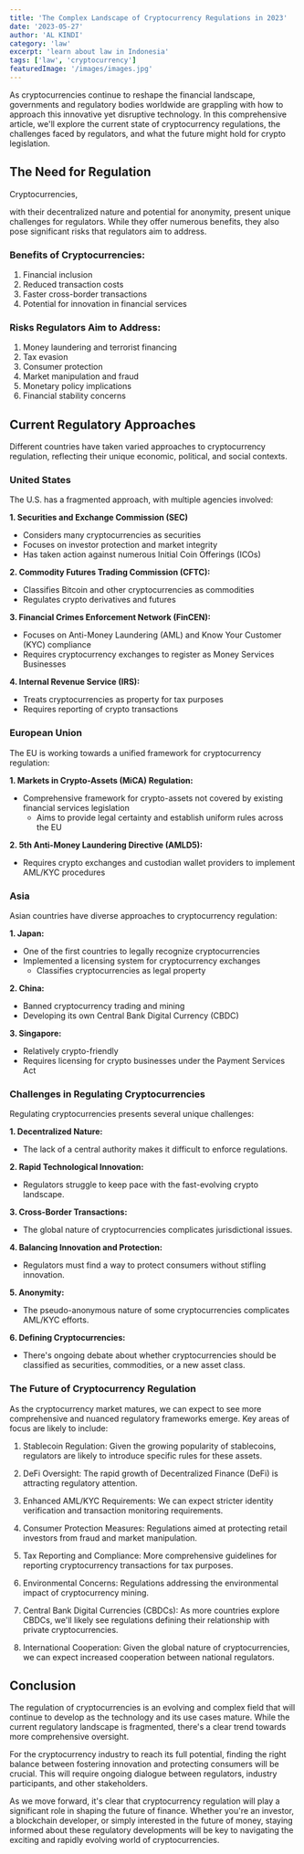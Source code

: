 ```yaml
---
title: 'The Complex Landscape of Cryptocurrency Regulations in 2023'
date: '2023-05-27'
author: 'AL KINDI'
category: 'law'
excerpt: 'learn about law in Indonesia'
tags: ['law', 'cryptocurrency']
featuredImage: '/images/images.jpg'
---
```


As cryptocurrencies continue to reshape the financial landscape, governments and regulatory bodies worldwide are grappling with how to approach this innovative yet disruptive technology. In this comprehensive article, we'll explore the current state of cryptocurrency regulations, the challenges faced by regulators, and what the future might hold for crypto legislation.

## The Need for Regulation

Cryptocurrencies,

with their
decentralized nature and potential for anonymity, present unique challenges for regulators. While they offer numerous benefits, they also pose significant risks that regulators aim to address.

### Benefits of Cryptocurrencies:

1. Financial inclusion
2. Reduced transaction costs
3. Faster cross-border transactions
4. Potential for innovation in financial services

### Risks Regulators Aim to Address:

1. Money laundering and terrorist financing
2. Tax evasion
3. Consumer protection
4. Market manipulation and fraud
5. Monetary policy implications
6. Financial stability concerns

## Current Regulatory Approaches

Different countries have taken varied approaches to cryptocurrency regulation, reflecting their unique economic, political, and social contexts.

### United States

The U.S. has a fragmented approach, with multiple agencies involved:

**1. Securities and Exchange Commission (SEC)**

- Considers many cryptocurrencies as securities
- Focuses on investor protection and market integrity
- Has taken action against numerous Initial Coin Offerings (ICOs)

**2. Commodity Futures Trading Commission (CFTC):**

- Classifies Bitcoin and other cryptocurrencies as commodities
- Regulates crypto derivatives and futures

**3. Financial Crimes Enforcement Network (FinCEN):**

- Focuses on Anti-Money Laundering (AML) and Know Your Customer (KYC) compliance
- Requires cryptocurrency exchanges to register as Money Services Businesses

**4. Internal Revenue Service (IRS):**

- Treats cryptocurrencies as property for tax purposes
- Requires reporting of crypto transactions

### European Union

The EU is working towards a unified framework for cryptocurrency regulation:

**1. Markets in Crypto-Assets (MiCA) Regulation:**

- Comprehensive framework for crypto-assets not covered by existing financial services legislation
  - Aims to provide legal certainty and establish uniform rules across the EU

**2. 5th Anti-Money Laundering Directive (AMLD5):**

- Requires crypto exchanges and custodian wallet providers to implement AML/KYC procedures

### Asia

Asian countries have diverse approaches to cryptocurrency regulation:

**1. Japan:**

- One of the first countries to legally recognize cryptocurrencies
- Implemented a licensing system for cryptocurrency exchanges
  - Classifies cryptocurrencies as legal property

**2. China:**

- Banned cryptocurrency trading and mining
- Developing its own Central Bank Digital Currency (CBDC)

**3. Singapore:**

- Relatively crypto-friendly
- Requires licensing for crypto businesses under the Payment Services Act

### Challenges in Regulating Cryptocurrencies

Regulating cryptocurrencies presents several unique challenges:

**1. Decentralized Nature:**

- The lack of a central authority makes it difficult to enforce regulations.

**2. Rapid Technological Innovation:**

- Regulators struggle to keep pace with the fast-evolving crypto landscape.

**3. Cross-Border Transactions:**

- The global nature of cryptocurrencies complicates jurisdictional issues.

**4. Balancing Innovation and Protection:**

- Regulators must find a way to protect consumers without stifling innovation.

**5. Anonymity:**

- The pseudo-anonymous nature of some cryptocurrencies complicates AML/KYC efforts.

**6. Defining Cryptocurrencies:**

- There's ongoing debate about whether cryptocurrencies should be classified as securities, commodities, or a new asset class.

### The Future of Cryptocurrency Regulation

As the cryptocurrency market matures, we can expect to see more comprehensive and nuanced regulatory frameworks emerge. Key areas of focus are likely to include:

1. Stablecoin Regulation: Given the growing popularity of stablecoins, regulators are likely to introduce specific rules for these assets.

2. DeFi Oversight: The rapid growth of Decentralized Finance (DeFi) is attracting regulatory attention.

3. Enhanced AML/KYC Requirements: We can expect stricter identity verification and transaction monitoring requirements.

4. Consumer Protection Measures: Regulations aimed at protecting retail investors from fraud and market manipulation.

5. Tax Reporting and Compliance: More comprehensive guidelines for reporting cryptocurrency transactions for tax purposes.

6. Environmental Concerns: Regulations addressing the environmental impact of cryptocurrency mining.

7. Central Bank Digital Currencies (CBDCs): As more countries explore CBDCs, we'll likely see regulations defining their relationship with private cryptocurrencies.

8. International Cooperation: Given the global nature of cryptocurrencies, we can expect increased cooperation between national regulators.

## Conclusion

The regulation of cryptocurrencies is an evolving and complex field that will continue to develop as the technology and its use cases mature. While the current regulatory landscape is fragmented, there's a clear trend towards more comprehensive oversight.

For the cryptocurrency industry to reach its full potential, finding the right balance between fostering innovation and protecting consumers will be crucial. This will require ongoing dialogue between regulators, industry participants, and other stakeholders.

As we move forward, it's clear that cryptocurrency regulation will play a significant role in shaping the future of finance. Whether you're an investor, a blockchain developer, or simply interested in the future of money, staying informed about these regulatory developments will be key to navigating the exciting and rapidly evolving world of cryptocurrencies.

